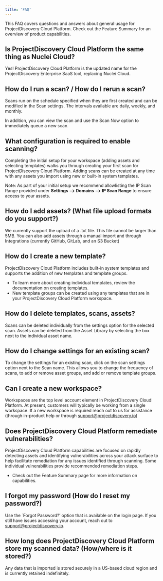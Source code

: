 ```yaml
---
title: 'FAQ'
---
```

This FAQ covers questions and answers about general usage for ProjectDiscovery Cloud Platform. Check out the Feature Summary for an overview of product capabilities. 

## Is **ProjectDiscovery Cloud Platform** the same thing as Nuclei Cloud?
Yes! ProjectDiscovery Cloud Platform is the updated name for the ProjectDiscovery Enterprise SaaS tool, replacing Nuclei Cloud.

## How do I run a scan? / How do I rerun a scan?

Scans run on the schedule specified when they are first created and can be modified in the Scan settings. 
The intervals available are daily, weekly, and monthly.

In addition, you can view the scan and use the Scan Now option to immediately queue a new scan.


## What configuration is required to enable scanning?

Completing the initial setup for your workspace (adding assets and selecting templates) walks you through creating your first scan for ProjectDiscovery Cloud Platform. 
Adding scans can be created at any time with any assets you import using new or built-in system templates. 

Note: As part of your initial setup we recommend allowlisting the IP Scan Range provided under **Settings --> Domains --> IP Scan Range** to ensure access to your assets.


## How do I add assets? (What file upload formats do you support?)
We currently support the upload of a .txt file. This file cannot be larger than 5MB. 
You can also add assets through a manual import and through Integrations (currently GitHub, GitLab, and an S3 Bucket) 

## How do I create a new template?
ProjectDiscovery Cloud Platform includes built-in system templates and supports the addition of new templates and template groups. 

 - To learn more about creating individual templates, review the documentation on creating templates. 
 - New template groups can be created using any templates that are in your ProjectDiscovery Cloud Platform workspace. 


## How do I delete templates, scans, assets?
Scans can be deleted individually from the settings option for the selected scan. 
Assets can be deleted from the Asset Library by selecting the box next to the individual asset name. 
 
## How do I change settings for an existing scan?
To change the settings for an existing scan, click on the scan settings option next to the Scan name.
This allows you to change the frequency of scans, to add or remove asset groups, and add or remove template groups. 

## Can I create a new workspace?
Workspaces are the top level account element in ProjectDiscovery Cloud Platform. At present, customers will typically be working from a single workspace. 
If a new workspace is required reach out to us for assistance (through in-product help or through support@projectdiscovery.io) 

## Does ProjectDiscovery Cloud Platform remediate vulnerabilities?
ProjectDiscovery Cloud Platform capabilities are focused on rapidly detecting assets and identifying vulnerabilities across your attack surface to 
help facilitate remediation for any issues identified through scanning. Some individual vulnerabilities provide recommended remediation steps. 

- Check out the Feature Summary page for more information on capabilities.

## I forgot my password (How do I reset my password?)
Use the `Forgot Password?’ option that is available on the login page. 
If you still have issues accessing your account, reach out to support@projectdiscovery.io.

## How long does ProjectDiscovery Cloud Platform store my scanned data? (How/where is it stored?)
Any data that is imported is stored securely in a US-based cloud region and is currently retained indefinitely.

